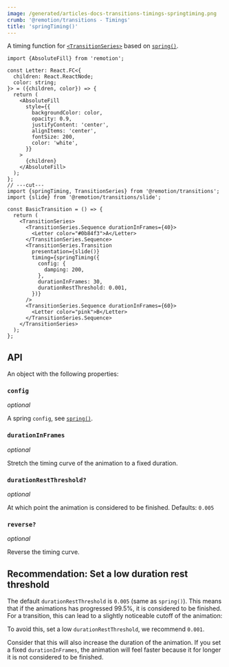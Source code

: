 ```yaml
---
image: /generated/articles-docs-transitions-timings-springtiming.png
crumb: '@remotion/transitions - Timings'
title: 'springTiming()'
---
```


A timing function for [`<TransitionSeries>`](/docs/transitions/transitionseries) based on [`spring()`](/docs/spring).

```tsx twoslash title="SlideTransition.tsx"
import {AbsoluteFill} from 'remotion';

const Letter: React.FC<{
  children: React.ReactNode;
  color: string;
}> = ({children, color}) => {
  return (
    <AbsoluteFill
      style={{
        backgroundColor: color,
        opacity: 0.9,
        justifyContent: 'center',
        alignItems: 'center',
        fontSize: 200,
        color: 'white',
      }}
    >
      {children}
    </AbsoluteFill>
  );
};
// ---cut---
import {springTiming, TransitionSeries} from '@remotion/transitions';
import {slide} from '@remotion/transitions/slide';

const BasicTransition = () => {
  return (
    <TransitionSeries>
      <TransitionSeries.Sequence durationInFrames={40}>
        <Letter color="#0b84f3">A</Letter>
      </TransitionSeries.Sequence>
      <TransitionSeries.Transition
        presentation={slide()}
        timing={springTiming({
          config: {
            damping: 200,
          },
          durationInFrames: 30,
          durationRestThreshold: 0.001,
        })}
      />
      <TransitionSeries.Sequence durationInFrames={60}>
        <Letter color="pink">B</Letter>
      </TransitionSeries.Sequence>
    </TransitionSeries>
  );
};
```

## API

An object with the following properties:

### `config`

_optional_

A spring `config`, see [`spring()`](/docs/spring).

### `durationInFrames`

_optional_

Stretch the timing curve of the animation to a fixed duration.

### `durationRestThreshold?`

_optional_

At which point the animation is considered to be finished. Defaults: `0.005`

### `reverse?`<AvailableFrom v="4.0.144" />

_optional_

Reverse the timing curve.

## Recommendation: Set a low duration rest threshold

The default `durationRestThreshold` is `0.005` (same as `spring()`). This means that if the animations has progressed 99.5%, it is considered to be finished.  
For a transition, this can lead to a slightly noticeable cutoff of the animation:

<Demo type="slide-long-duration-rest" />

To avoid this, set a low `durationRestThreshold`, we recommend `0.001`.

Consider that this will also increase the duration of the animation.
If you set a fixed `durationInFrames`, the animation will feel faster because it for longer it is not considered to be finished.
